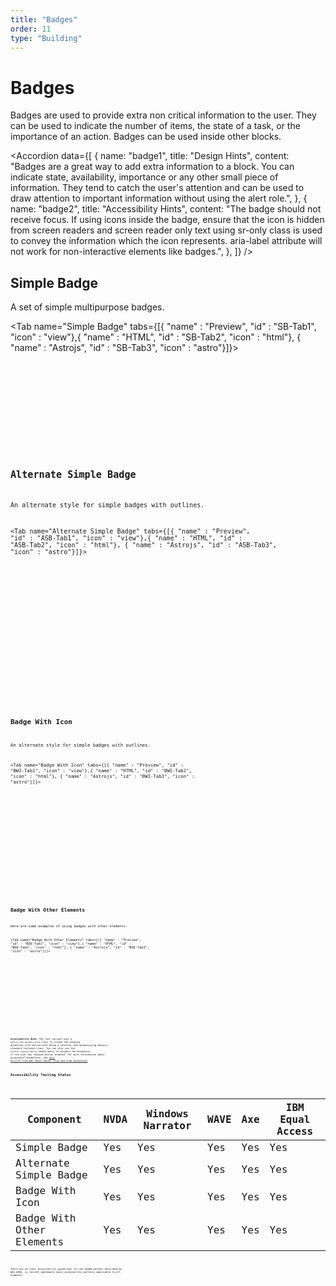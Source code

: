 ```yaml
---
title: "Badges"
order: 11
type: "Building"
---
```



# Badges

Badges are used to provide extra non critical information to the user. They can be used to indicate the number of items, the state of a task, or the importance of an action. Badges can be used inside other blocks.

<Accordion
  data={[
    {
      name: "badge1",
      title: "Design Hints",
      content:
        "Badges are a great way to add extra information to a block. You can indicate state, availability, importance or any other small piece of information. They tend to catch the user's attention and can be used to draw attention to important information without using the alert role.",
    },
    {
      name: "badge2",
      title: "Accessibility Hints",
      content:
        "The badge should not receive focus. If using icons inside the badge, ensure that the icon is hidden from screen readers and screen reader only text using sr-only class is used to convey the information which the icon represents. aria-label attribute will not work for non-interactive elements like badges.",
    },
  ]}
/>

## Simple Badge

A set of simple multipurpose badges.

<Tab name="Simple Badge" tabs={[{ "name" : "Preview", "id" : "SB-Tab1", "icon" : "view"},{ "name" : "HTML", "id" : "SB-Tab2", "icon" : "html"}, { "name" : "Astrojs", "id" : "SB-Tab3", "icon" : "astro"}]}>

<section
  id="SB-Tab1-panel"
  aria-labelledby="SB-Tab1"
  role="tabpanel"
  data-role="tabpanel"
>
  <div class="grid px-10 py-6">
    <Badges />
  </div>
</section>

<section id ="SB-Tab2-panel" role="tabpanel" data-role="tabpanel" aria-labelledby="SB-Tab2" class="hidden">

<Code code={BadgesCode} lang="html" wrap="true" data-pagefind-ignore />

</section>

<section id ="SB-Tab3-panel" role="tabpanel" data-role="tabpanel" aria-labelledby="SB-Tab3" class="hidden">

<Code
  code={BadgesCodeAstro}
  lang="astro"
  title="Badges.astro"
  wrap="true"
  data-pagefind-ignore
/>

</section>

</Tab>

## Alternate Simple Badge

An alternate style for simple badges with outlines.

<Tab name="Alternate Simple Badge" tabs={[{ "name" : "Preview", "id" : "ASB-Tab1", "icon" : "view"},{ "name" : "HTML", "id" : "ASB-Tab2", "icon" : "html"}, { "name" : "Astrojs", "id" : "ASB-Tab3", "icon" : "astro"}]}>

<section
  id="ASB-Tab1-panel"
  aria-labelledby="ASB-Tab1"
  role="tabpanel"
  data-role="tabpanel"
>
  <div class="grid px-10 py-6">
    <AltBadges />
  </div>
</section>

<section id ="ASB-Tab2-panel" role="tabpanel" data-role="tabpanel" aria-labelledby="ASB-Tab2" class="hidden">

<Code code={AltBadgesCode} lang="html" wrap="true" data-pagefind-ignore />

</section>

<section id ="ASB-Tab3-panel" role="tabpanel" data-role="tabpanel" aria-labelledby="ASB-Tab3" class="hidden">

<Code
  code={AltBadgesCodeAstro}
  lang="astro"
  title="AltBadges.astro"
  wrap="true"
  data-pagefind-ignore
/>

</section>

</Tab>

## Badge With Icon

An alternate style for simple badges with outlines.

<Tab name="Badge With Icon" tabs={[{ "name" : "Preview", "id" : "BWI-Tab1", "icon" : "view"},{ "name" : "HTML", "id" : "BWI-Tab2", "icon" : "html"}, { "name" : "Astrojs", "id" : "BWI-Tab3", "icon" : "astro"}]}>

<section
  id="BWI-Tab1-panel"
  aria-labelledby="BWI-Tab1"
  role="tabpanel"
  data-role="tabpanel"
>
  <div class="grid px-10 py-6">
    <BadgesWithIcon />
  </div>
</section>

<section id ="BWI-Tab2-panel" role="tabpanel" data-role="tabpanel" aria-labelledby="BWI-Tab2" class="hidden">

<Code code={BadgesWithIconCode} lang="html" wrap="true" data-pagefind-ignore />

</section>

<section id ="BWI-Tab3-panel" role="tabpanel" data-role="tabpanel" aria-labelledby="BWI-Tab3" class="hidden">

<Code
  code={BadgesWithIconCodeAstro}
  lang="astro"
  title="BadgesWithIcon.astro"
  wrap="true"
  data-pagefind-ignore
/>

</section>

</Tab>

## Badge With Other Elements

Here are some examples of using badges with other elements.

<Tab name="Badge With Other Elements" tabs={[{ "name" : "Preview", "id" : "BOE-Tab1", "icon" : "view"},{ "name" : "HTML", "id" : "BOE-Tab2", "icon" : "html"}, { "name" : "Astrojs", "id" : "BOE-Tab3", "icon" : "astro"}]}>

<section
  id="BOE-Tab1-panel"
  aria-labelledby="BOE-Tab1"
  role="tabpanel"
  data-role="tabpanel"
>
  <div class="grid px-6 py-6">
    <BadgesOthers />
  </div>
</section>

<section id ="BOE-Tab2-panel" role="tabpanel" data-role="tabpanel" aria-labelledby="BOE-Tab2" class="hidden">

<Code code={BadgesOthersCode} lang="html" wrap="true" data-pagefind-ignore />

</section>

<section id ="BOE-Tab3-panel" role="tabpanel" data-role="tabpanel" aria-labelledby="BOE-Tab3" class="hidden">

<Code
  code={BadgesOthersCodeAstro}
  lang="astro"
  title="BadgesOtherElements.astro"
  wrap="true"
  data-pagefind-ignore
/>

</section>

</Tab>

**Accessibility Note:** The last variant uses a `motion-safe:animate-ping` class to create the pinging animation with motion-safe being a selector and animate-ping being a standard tailwind class. You can also use the `prefers-reduced-motion` media query to disable the animation if the user has reduced motion enabled. For more information about accessible animations, see [this article from W3C about pause, stop and hide animations](https://www.w3.org/WAI/WCAG21/Understanding/pause-stop-hide.html)

## Accessibility Testing Status

<TableWrapper>

| Component                 | NVDA | Windows Narrator | WAVE | Axe | IBM Equal Access |
| ------------------------- | ---- | ---------------- | ---- | --- | ---------------- |
| Simple Badge              | Yes  | Yes              | Yes  | Yes | Yes              |
| Alternate Simple Badge    | Yes  | Yes              | Yes  | Yes | Yes              |
| Badge With Icon           | Yes  | Yes              | Yes  | Yes | Yes              |
| Badge With Other Elements | Yes  | Yes              | Yes  | Yes | Yes              |

</TableWrapper>
There are no clear accessibility guidelines for the badge pattern described by
WAI-ARIA, so ravixUI implements basic accessbility patterns applicable to all
elements.
